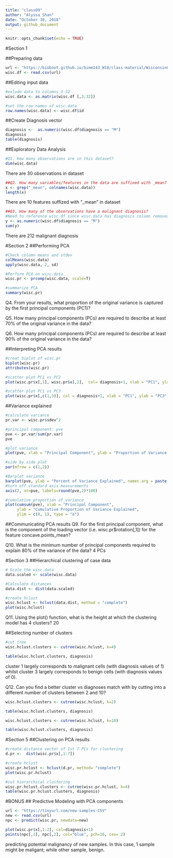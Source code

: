 ```yaml
---
title: "class09"
author: "Alyssa Shan"
date: "October 30, 2018"
output: github_document
---
```


```r
knitr::opts_chunk$set(echo = TRUE)
```

#Section 1

##Preparing data
```r
url <- "https://bioboot.github.io/bimm143_W18/class-material/WisconsinCancer.csv"
wisc.df <- read.csv(url)
```
##Editing input data
```r
#exlude data to columns 3-32
wisc.data <- as.matrix(wisc.df [,3:32])

#set the row names of wisc.data
row.names(wisc.data) <- wisc.df$id

```
##Create Diagnosis vector
```r
diagnosis <-  as.numeric(wisc.df$diagnosis == "M")
diagnosis
table(diagnosis)
```

##Exploratory Data Analysis

```r
#Q1. How many observations are in this dataset?
dim(wisc.data)

```
There are 30 observations in dataset

```r
##Q2. How many variables/features in the data are suffixed with _mean?
x <- grep("_mean", colnames(wisc.data))
length(x)
```
There are 10 features suffized with "_mean" in dataset

```r
##Q3. How many of the observations have a malignant diagnosis?
#Need to reference wisc.df since wisc.data has diagnosis column removed
y <- as.numeric(wisc.df$diagnosis == "M")
sum(y)

```
There are 212 malignant diagnosis

#Section 2
##Performing PCA
```r
#Check column means and stdev
colMeans(wisc.data)
apply(wisc.data, 2, sd)

#Perform PCA on wisc.data 
wisc.pr <- prcomp(wisc.data, scale=T)

#summarize PCA
summary(wisc.pr)
```

Q4. From your results, what proportion of the original variance is captured by the first principal components (PC1)?


Q5. How many principal components (PCs) are required to describe at least 70% of the original variance in the data?


Q6. How many principal components (PCs) are required to describe at least 90% of the original variance in the data?

##Interpreting PCA results
```r
#creat biplot of wisc.pr
biplot(wisc.pr)
attributes(wisc.pr)

#scatter plot PC1 vs PC2
plot(wisc.pr$x[,1], wisc.pr$x[,2],  col= diagnosis+1, xlab = "PC1", ylab = "PC2")

#scatter plot PC1 vs PC3
plot(wisc.pr$x[,c(1,3)], col = diagnosis+1, xlab = "PC1", ylab = "PC3")
```

##Variance explained
```r
#calculate variance
pr.var <- wisc.pr$sdev^2

#principal component: pve
pve <- pr.var/sum(pr.var)
pve

#plot variance 
plot(pve, xlab = "Principal Component", ylab = "Proportion of Variance Explained", ylim = c(0,1), type = "o")

#side by side plot
par(mfrow = c(1,2))

#Barplot variance
barplot(pve, ylab = "Percent of Variance Explained", names.arg = paste("PC", 1:length(pve)), las=2, axes = F)
#turn off standard axis measurements
axis(2, at=pve, labels=round(pve,2)*100)

#cumulative proportion of variance
plot(cumsum(pve), xlab = "Principal Component", 
     ylab = "Cumulative Proportion of Variance Explained", 
     ylim = c(0, 1), type = "o")

```

##Communicating PCA results
Q9. For the first principal component, what is the component of the loading vector (i.e.  wisc.pr$rotation[,1]) for the feature concave.points_mean?


Q10. What is the minimum number of principal components required to explain 80% of the variance of the data?
4 PCs

#Section 3
##Hierarchical clustering of case data
```r
# Scale the wisc.data 
data.scaled <- scale(wisc.data)

#Calculate distances
data.dist <- dist(data.scaled)

#create hclust
wisc.hclust <- hclust(data.dist, method = "complete")
plot(wisc.hclust)

```
Q11. Using the plot() function, what is the height at which the clustering model has 4 clusters?
20

##Selecting number of clusters
```r
#cut tree
wisc.hclust.clusters <- cutree(wisc.hclust, k=4)

table(wisc.hclust.clusters, diagnosis)
```

cluster 1 largely corresponds to malignant cells (with  diagnosis values of 1) whilst cluster 3 largely corresponds to benign cells (with diagnosis values of 0).

Q12. Can you find a better cluster vs diagnoses match with by cutting into a different number of clusters between 2 and 10?
```r
wisc.hclust.clusters <- cutree(wisc.hclust, k=2)

table(wisc.hclust.clusters, diagnosis)

wisc.hclust.clusters <- cutree(wisc.hclust, k=10)

table(wisc.hclust.clusters, diagnosis)
```

#Section 5
##Clustering on PCA results
```r
#create distance vector of 1st 7 PCs for clustering
d.pr <-  dist(wisc.pr$x[,1:7])

#create hclust
wisc.pr.hclust <- hclust(d.pr, method= "complete")
plot(wisc.pr.hclust)

#cut hierarchical clustering
wisc.pr.hclust.clusters <- cutree(wisc.pr.hclust, k=4)
table(wisc.pr.hclust.clusters, diagnosis)
```

#BONUS
## Predictive Modeling with PCA components
```r
url <- "https://tinyurl.com/new-samples-CSV"
new <- read.csv(url)
npc <- predict(wisc.pr, newdata=new)

plot(wisc.pr$x[,1:2], col=diagnosis+1)
points(npc[,1], npc[,2], col="blue", pch=16, cex= 2)

```

predicting potential malignancy of new samples. In this case, 1 sample might be maligant; while other sample, benign.